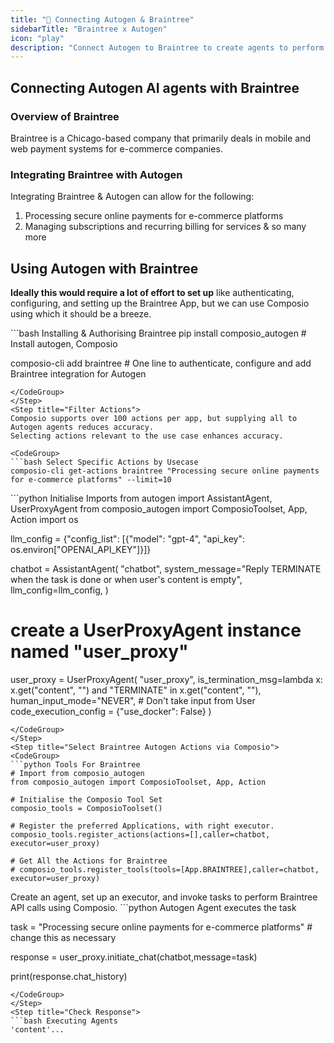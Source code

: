 ```yaml
---
title: "🚀 Connecting Autogen & Braintree"
sidebarTitle: "Braintree x Autogen"
icon: "play"
description: "Connect Autogen to Braintree to create agents to perform tasks using natural language"
---
```


## Connecting Autogen AI agents with Braintree

### Overview of Braintree

Braintree is a Chicago-based company that primarily deals in mobile and web payment systems for e-commerce companies.

### Integrating Braintree with Autogen

Integrating Braintree & Autogen can allow for the following:

1. Processing secure online payments for e-commerce platforms
2. Managing subscriptions and recurring billing for services
& so many more

## Using Autogen with Braintree

<Steps>
<Step title="Setting Up the Environment">

**Ideally this would require a lot of effort to set up** like authenticating, configuring, and setting up the Braintree App, but we can use Composio using which it should be a breeze.

<CodeGroup>
```bash Installing & Authorising Braintree
pip install composio_autogen # Install autogen, Composio 

composio-cli add braintree # One line to authenticate, configure and add Braintree integration for Autogen
```
</CodeGroup>
</Step>
<Step title="Filter Actions">
Composio supports over 100 actions per app, but supplying all to Autogen agents reduces accuracy.
Selecting actions relevant to the use case enhances accuracy.

<CodeGroup>
```bash Select Specific Actions by Usecase
composio-cli get-actions braintree "Processing secure online payments for e-commerce platforms" --limit=10
```
</CodeGroup>

</Step>
<Step title="Import Base Packages">

<CodeGroup>
```python Initialise Imports
from autogen import AssistantAgent, UserProxyAgent
from composio_autogen import ComposioToolset, App, Action
import os

llm_config = {"config_list": [{"model": "gpt-4", "api_key": os.environ["OPENAI_API_KEY"]}]}

chatbot = AssistantAgent(
    "chatbot",
    system_message="Reply TERMINATE when the task is done or when user's content is empty",
    llm_config=llm_config,
)

# create a UserProxyAgent instance named "user_proxy"
user_proxy = UserProxyAgent(
    "user_proxy",
    is_termination_msg=lambda x: x.get("content", "") and "TERMINATE" in x.get("content", ""),
    human_input_mode="NEVER", # Don't take input from User
    code_execution_config = {"use_docker": False}
)
```
</CodeGroup>
</Step>
<Step title="Select Braintree Autogen Actions via Composio">
<CodeGroup>
```python Tools For Braintree
# Import from composio_autogen
from composio_autogen import ComposioToolset, App, Action

# Initialise the Composio Tool Set
composio_tools = ComposioToolset()

# Register the preferred Applications, with right executor. 
composio_tools.register_actions(actions=[],caller=chatbot, executor=user_proxy)

# Get All the Actions for Braintree
# composio_tools.register_tools(tools=[App.BRAINTREE],caller=chatbot, executor=user_proxy) 
```
</CodeGroup>
</Step>
<Step title="Execute the Agent">
Create an agent, set up an executor, and invoke tasks to perform Braintree API calls using Composio. 
<CodeGroup>
```python Autogen Agent executes the task

task = "Processing secure online payments for e-commerce platforms" # change this as necessary

response = user_proxy.initiate_chat(chatbot,message=task)

print(response.chat_history)
```
</CodeGroup>
</Step>
<Step title="Check Response">
```bash Executing Agents
'content'...
```
</Step>
</Steps>
